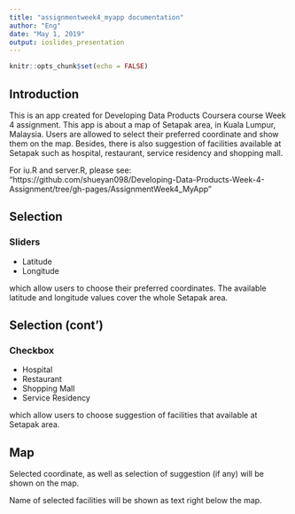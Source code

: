 ```yaml
---
title: "assignmentweek4_myapp documentation"
author: "Eng"
date: "May 1, 2019"
output: ioslides_presentation
---
```


```r
knitr::opts_chunk$set(echo = FALSE)
```

## Introduction

This is an app created for Developing Data Products Coursera course Week 4 assignment. This app is about a map of Setapak area, in Kuala Lumpur, Malaysia. Users are allowed to select their preferred coordinate and show them on the map. Besides, there is also suggestion of facilities available at Setapak such as hospital, restaurant, service residency and shopping mall. 

For iu.R and server.R, please see: "https://github.com/shueyan098/Developing-Data-Products-Week-4-Assignment/tree/gh-pages/AssignmentWeek4_MyApp" 

## Selection

### Sliders

- Latitude 
- Longitude

which allow users to choose their preferred coordinates. The available latitude and longitude values cover the whole Setapak area.

## Selection (cont')

### Checkbox

- Hospital
- Restaurant
- Shopping Mall
- Service Residency

which allow users to choose suggestion of facilities that available at Setapak area.

## Map

Selected coordinate, as well as selection of suggestion (if any) will be shown on the map. 

Name of selected facilities will be shown as text right below the map.

